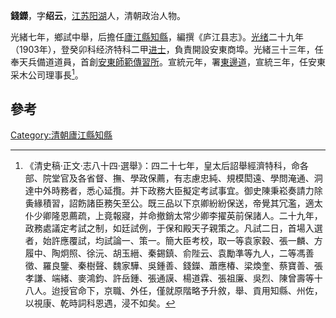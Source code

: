 '''錢鑅'''，字'''绍云'''，[[江苏|江苏]][[阳湖|阳湖]]人，清朝政治人物。

光緒七年，鄉試中舉，后擔任[[廬江縣|廬江縣]][[知縣|知縣]]，編撰《庐江县志》。[[光绪|光绪]]二十九年（1903年），登癸卯科经济特科二甲[[进士|进士]]，負責開設安東商埠。光緒三十三年，任奉天兵備道道員，首創[[安東師範傳習所|安東師範傳習所]]。宣統元年，署[[東邊道|東邊道]]，宣統三年，任安東采木公司理事長<ref>《清史稿·正文·志八十四·選舉》：四二十七年，皇太后詔舉經濟特科，命各部、院堂官及各省督、撫、學政保薦，有志慮忠純、規模閎遠、學問淹通、洞達中外時務者，悉心延攬。并下政務大臣擬定考試事宜。御史陳秉崧奏請力除夤緣積習，詔飭諸臣務矢至公。既三品以下京卿紛紛保送，帝覺其冗濫，適太仆少卿隆恩薦疏，上竟報寢，并命撤銷太常少卿李擢英前保諸人。二十九年，政務處議定考試之制，如廷試例，于保和殿天子親策之。凡試二日，首場入選者，始許應覆試，均試論一、策一。簡大臣考校，取一等袁家穀、張一麟、方履中、陶炯照、徐沅、胡玉縉、秦錫鎮、俞陛云、袁勵準等九人，二等馮善徵、羅良鑒、秦樹聲、魏家驊、吳鍾善、錢鑅、蕭應椿、梁煥奎、蔡寶善、張孝謙、端緒、麥鴻鈞、許岳鍾、張通謨、楊道霖、張祖廉、吳烈、陳曾壽等十八人。迨授官命下，京職、外任，僅就原階略予升敘，舉、貢用知縣、州佐，以視康、乾時詞科恩遇，浸不如矣。</ref>。

==參考==
{{reflist}}
{{清朝人物小作品}}
{{光緒二十九年癸卯經濟特科}}

[[Category:清朝廬江縣知縣|Category:清朝廬江縣知縣]]
